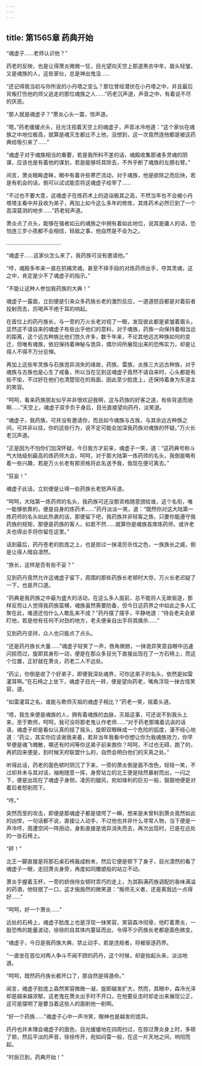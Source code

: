 ```yaml
---
---
---
```

title: 第1565章 药典开始
---



“魂虚子……老师认识他？”

药老的反映，也是让得萧炎微微一怔，目光望向天空上那道黑衣中年，眉头轻皱，又是魂族的人，这些家伙，总是神出鬼没……

“还记得我当初与你所说的小丹塔之变么？那位曾经潜伏在小丹塔之中，并且最后背叛打伤他的师父逃走的那位魂族之人……”药老沉声道，声音之中，有着说不尽的厌恶。

“那人就是魂虚子？”萧炎心头一震，惊声道。

“嗯。”药老缓缓点头，目光注视着天空上的魂虚子，声音冰冷地道：“这个家伙在魂族之中地位极高，就算是魂灭生都比不上他，没想到，这一次竟然连他都是被这药典给吸引来了……”

“魂虚子对于魂族相当的重要，若是我所料不差的话，魂殿收集那诸多灵魂的阴谋，应该也是有着他的谋划，若是能够将其除去，不外乎断了魂族的左膀右臂。”

间言，萧炎眼眸虚眯，眼中有着许些寒芒流动，对于魂族，他是欲除之而后快，若是有机会的话，倒可以试试能否将这魂虚子给宰了……

“不过也不要大意，这魂虚子在炼药术上的造诣极其之高，不然当年也不会被小丹塔塔主看中并且收为弟子，再加上如今这么多年的修炼，其炼药术必然已到了一个高深莫测的地步……”药老轻声道。

萧炎点了点头，能够在强者如云的魂族之中拥有着如此地位，说其是庸人的话，恐怕连三岁小孩都不会相信，轻敌之事，他自然是不会为之。

………………………………

“魂虚子……这家伙怎么来了，我药族可没有邀请他。”

“哼，魂殿多年来一直在抓捕灵魂，甚至不择手段的对炼药师出手，夺其灵魂，这之中，肯定是少不了魂虚子的指示。”

“不能让这种人参加我药族的大典！”

魂虚子一露面，立刻便是引来众多药族长老的激烈反应，一道道怒目都是对着前者投射而去，厉喝声不绝于耳的响起。

在首位上的药丹族长，与一旁的万火长老对视了一眼，发现彼此都是紧皱着眉头，显然这不请自来的魂虚子有些出乎他们的意料，对于魂族，药族一向保持着相当远的距离，这个远古种族比他们悠久许多，数千年来，不论其他远古种族如何的变迁，但唯有魂族，依旧保持着神秘与诡异，偶尔间所展现出来的恐怖实力，却是让得人不得不万分忌惮。

再加上这些年灵族与石族诡异消失的缘故，药族，雷族，炎族三大远古种族，对于魂族与古族也是心生了戒备，所以当在见到这魂虚子竟然不请自来时，心头都是有些不愉，不过好在他们也清楚现在的局面，因此至少脸庞上，还保持着身为东道主的笑容。

“呵呵，看来药族朋友似乎并非很欢迎我啊，这与药族的好客之道，有些背道而驰啊……”天空上，魂虚子双手负于身后，目光直接望向药丹，淡笑道。

“魂虚子，我药族，可并没有邀请你，而且如今魂族与古族，与其余远古种族之间，可并非以往，你的这些行为，说不定可能会加深我药族对魂族的怀疑。”万火长老沉声道。

“正是因为不怕你们加深怀疑，今日我方才前来，魂虚子一笑，道：“这药典号称斗气大陆级别最高的炼药师大会，呵呵，对于那大陆第一炼药师的名头，我倒是略有着一些兴趣，若是万火长老有那资格将此名送予我，我现在便可离去。”

“狂妄！”

魂虚子此话，立刻便是让得一些药族长老怒声斥道。

“呵呵，大陆第一炼药师的名头，我药族可还没那资格随意颁给谁，这个名衔，唯一能够依靠的，便是自身的炼药术……”药丹淡淡一笑，道：“既然你对这大陆第一炼药师的名头如此热衷的话，那便留下吧，我药族并非轻客之族，只要你能遵守我药族的规矩，那便是药族的客人，如若不然……就算你是魂族首席炼药师，或许老夫也得出手将你留在这里。”

话到最后，药丹苍老的脸庞之上，也是掠过一抹凌厉杀伐之色，一族族长之威，倒是让得人暗自凛然。

“族长，这样是否有些不妥？”

见到药丹竟然允许这魂虚子留下，周围的那些药族长老顿时大惊，万火长老迟疑了一下，也是开口道。

“药典是我药族之中最为盛大的活动，在这么多人面前，总不能将人无故驱逐，那样反而让人觉得我药族蛮横，魂族虽然需要防备，但今日这药界之中如此之多人汇聚在此，难道还怕什么人敢乱来不成？”药丹摆了摆手，平静地道：“待会老夫会紧盯他，若是他有任何不对劲的地方，老夫便亲自出手将其擒杀……”

见到药丹坚持，众人也只能点了点头。

“还是药丹族长大量……”魂虚子轻笑了一声，唇角微掀，一抹诡异笑意自眼中迅速闪掠而过，旋即其身形一动，便是在那众多目光下直接出现在了一方石椅上，而这个位置，正好就在萧炎，药老二人不远处。

“药尘，你倒是收了个好弟子，即便我深处魂界，可你这弟子的名头，依然是如雷灌耳啊。”在石椅之上坐下，魂虚子目光一转，便是望向药老，嘴角浮现一抹古怪笑容，道。

“如雷灌耳之名，谁能与欺师灭祖的魂虚子相比？”药老一笑，摇着头道。

“唔，我生来便是魂族的人，拥有着魂族的血脉，灭祖这事，可还说不到我头上来，至于欺师，呵呵，我可没将那老鬼认作老师……”对于药老那噙着讥讽的话语，魂虚子却是看似认真的摇了摇头，旋即双眼眯成一个危险的弧度，漫不经心地道：“药尘，其实你应该谢我来着，若非当年我看中你想让你为我魂族效力，你早早便是魂飞魄散，哪还有时间等你这弟子前来救你？呵呵，不过也无碍，跑了的，再抓回来便是，到时候天府联盟什么的，自然会明白他们的天真之处。”

听得此话，药老的面色顿时阴沉了下来，一旁的萧炎倒是面不改色，轻轻一笑，不过却并未与其对话，袖袍随意一挥，身旁站立的北王便是陆然暴射而出，一闪之下，便是出现在了魂虚子身侧，凌厉的腿风，宛如锋利的巨刃一般，狠狠地便是对着后者怒削而下。

“哼。”

突然而至的攻击，即便是那魂虚子都是错愕了一瞬，想来是未曾料到萧炎竟然如此的凶悍，一句话都不说，直接让人动手，不过他也并非什么寻常人物，当下便是一声冷哼，周遭空间一阵扭动，身影直接是诡异消失而去，再次出现时，已是在远处的一张石椅上。

“砰！”

北王一脚直接是将那石桌石椅轰成粉末，然后它便是顿下了身子，目光漠然的看了魂虚子一眼，走回萧炎身旁，再度如同雕塑般的站立不动。

萧炎手握着玉杯，一旁的娇俏侍女顿时乖巧的走上，为其斟满药族调配的香味满溢的药酒，他轻抿了一口，这才施施然的微笑道：“叛师无义者，还是离我远一点得好……”

“呵呵，好一个萧炎……”

远处的石椅上，魂虚子脸庞上也是浮现一抹笑容，笑容森冷彻骨，他盯着萧炎，一股恐怖的能量波动，徐徐的自其体内蔓延而出，令得不少药族长老都是面色微变。

“魂虚子，今日是我药族大典，禁止动手，若是违规者，将被驱逐药界。

“一直坐在首位对两人争斗不闻不顾的药丹，这个时候，却是抬起头来，淡淡地道。

“呵呵，既然药丹族长都开口了，那自然是得遵命。”

闻言，魂虚子脸庞上森然笑容微微一凝，旋即越发扩大，然而，其眼中，森冷光泽却是越来越浓郁，这老鬼在萧炎出手时不开口，在他要反击时却走出来展现公正，这可是摆明了是要当着这些人的面削他一削啊。

“好一个药族……”魂虚子心中一声冷笑，眼神也是越发的诡异。

药丹也并未理会魂虚子的面色，目光缓缓地在四周扫过，在掠过萧炎身上时，多顿了顿，然后平淡的声音，徐徐传开，宛如闷雷一般，在这一片天地之间，响彻而起。

“时辰已到，药典开始！”